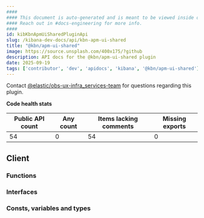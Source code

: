 ```yaml
---
####
#### This document is auto-generated and is meant to be viewed inside our experimental, new docs system.
#### Reach out in #docs-engineering for more info.
####
id: kibKbnApmUiSharedPluginApi
slug: /kibana-dev-docs/api/kbn-apm-ui-shared
title: "@kbn/apm-ui-shared"
image: https://source.unsplash.com/400x175/?github
description: API docs for the @kbn/apm-ui-shared plugin
date: 2025-09-19
tags: ['contributor', 'dev', 'apidocs', 'kibana', '@kbn/apm-ui-shared']
---
```




Contact [@elastic/obs-ux-infra_services-team](https://github.com/orgs/elastic/teams/obs-ux-infra_services-team) for questions regarding this plugin.

**Code health stats**

| Public API count  | Any count | Items lacking comments | Missing exports |
|-------------------|-----------|------------------------|-----------------|
| 54 | 0 | 54 | 0 |

## Client

### Functions
<DocDefinitionList data={kbnApmUiSharedObj.client.functions}/>

### Interfaces
<DocDefinitionList data={kbnApmUiSharedObj.client.interfaces}/>

### Consts, variables and types
<DocDefinitionList data={kbnApmUiSharedObj.client.misc}/>

